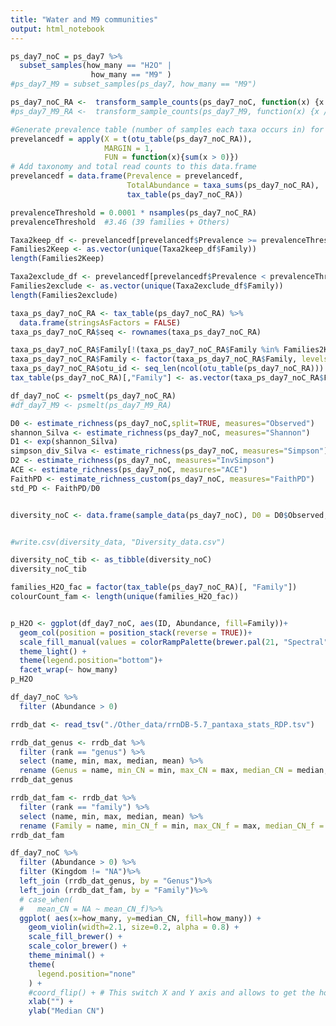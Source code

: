 ```yaml
---
title: "Water and M9 communities"
output: html_notebook
---
```



```r

ps_day7_noC = ps_day7 %>%
  subset_samples(how_many == "H2O" |
                  how_many == "M9" )
#ps_day7_M9 = subset_samples(ps_day7, how_many == "M9")

ps_day7_noC_RA <-  transform_sample_counts(ps_day7_noC, function(x) {x / sum(x)} )
#ps_day7_M9_RA <-  transform_sample_counts(ps_day7_M9, function(x) {x / sum(x)} )

#Generate prevalence table (number of samples each taxa occurs in) for each taxa.
prevelancedf = apply(X = t(otu_table(ps_day7_noC_RA)),
                     MARGIN = 1,
                     FUN = function(x){sum(x > 0)})
# Add taxonomy and total read counts to this data.frame
prevelancedf = data.frame(Prevalence = prevelancedf,
                          TotalAbundance = taxa_sums(ps_day7_noC_RA),
                          tax_table(ps_day7_noC_RA))

prevalenceThreshold = 0.0001 * nsamples(ps_day7_noC_RA)
prevalenceThreshold  #3.46 (39 families + Others)

Taxa2keep_df <- prevelancedf[prevelancedf$Prevalence >= prevalenceThreshold,]
Families2Keep <- as.vector(unique(Taxa2keep_df$Family))
length(Families2Keep)

Taxa2exclude_df <- prevelancedf[prevelancedf$Prevalence < prevalenceThreshold,]
Families2exclude <- as.vector(unique(Taxa2exclude_df$Family))
length(Families2exclude)

taxa_ps_day7_noC_RA <- tax_table(ps_day7_noC_RA) %>%
  data.frame(stringsAsFactors = FALSE)
taxa_ps_day7_noC_RA$seq <- rownames(taxa_ps_day7_noC_RA)

taxa_ps_day7_noC_RA$Family[!(taxa_ps_day7_noC_RA$Family %in% Families2Keep)] <- "Z_Other"
taxa_ps_day7_noC_RA$Family <- factor(taxa_ps_day7_noC_RA$Family, levels = c(Families2Keep, "Z_Other"))
taxa_ps_day7_noC_RA$otu_id <- seq_len(ncol(otu_table(ps_day7_noC_RA)))
tax_table(ps_day7_noC_RA)[,"Family"] <- as.vector(taxa_ps_day7_noC_RA$Family)

df_day7_noC <- psmelt(ps_day7_noC_RA)
#df_day7_M9 <- psmelt(ps_day7_M9_RA)

```


```r
D0 <- estimate_richness(ps_day7_noC,split=TRUE, measures="Observed")
shannon_Silva <- estimate_richness(ps_day7_noC, measures="Shannon")
D1 <- exp(shannon_Silva)
simpson_div_Silva <- estimate_richness(ps_day7_noC, measures="Simpson")
D2 <- estimate_richness(ps_day7_noC, measures="InvSimpson")
ACE <- estimate_richness(ps_day7_noC, measures="ACE")
FaithPD <- estimate_richness_custom(ps_day7_noC, measures="FaithPD")
std_PD <- FaithPD/D0


diversity_noC <- data.frame(sample_data(ps_day7_noC), D0 = D0$Observed, D1 = D1$Shannon, D2 = D2$InvSimpson, shannon = shannon_Silva$Shannon, FaithPD = FaithPD$FaithPD)


#write.csv(diversity_data, "Diversity_data.csv")

diversity_noC_tib <- as_tibble(diversity_noC)
diversity_noC_tib
```



```r
families_H2O_fac = factor(tax_table(ps_day7_noC_RA)[, "Family"])
colourCount_fam <- length(unique(families_H2O_fac))


p_H2O <- ggplot(df_day7_noC, aes(ID, Abundance, fill=Family))+
  geom_col(position = position_stack(reverse = TRUE))+
  scale_fill_manual(values = colorRampPalette(brewer.pal(21, "Spectral"))(colourCount_fam))+
  theme_light() +
  theme(legend.position="bottom")+
  facet_wrap(~ how_many)
p_H2O
```
```r
df_day7_noC %>%
  filter (Abundance > 0) 
```

```r
rrdb_dat <- read_tsv("./Other_data/rrnDB-5.7_pantaxa_stats_RDP.tsv")

```


```r
rrdb_dat_genus <- rrdb_dat %>%
  filter (rank == "genus") %>%
  select (name, min, max, median, mean) %>%
  rename (Genus = name, min_CN = min, max_CN = max, median_CN = median, mean_CN = mean)
rrdb_dat_genus

rrdb_dat_fam <- rrdb_dat %>%
  filter (rank == "family") %>%
  select (name, min, max, median, mean) %>%
  rename (Family = name, min_CN_f = min, max_CN_f = max, median_CN_f = median, mean_CN_f = mean)
rrdb_dat_fam

df_day7_noC %>%
  filter (Abundance > 0) %>%
  filter (Kingdom != "NA")%>%
  left_join (rrdb_dat_genus, by = "Genus")%>%
  left_join (rrdb_dat_fam, by = "Family")%>%
  # case_when(
  #   mean_CN = NA ~ mean_CN_f)%>%
  ggplot( aes(x=how_many, y=median_CN, fill=how_many)) +
    geom_violin(width=2.1, size=0.2, alpha = 0.8) +
    scale_fill_brewer() +
    scale_color_brewer() +
    theme_minimal() +
    theme(
      legend.position="none"
    ) +
    #coord_flip() + # This switch X and Y axis and allows to get the horizontal version
    xlab("") +
    ylab("Median CN")

```

